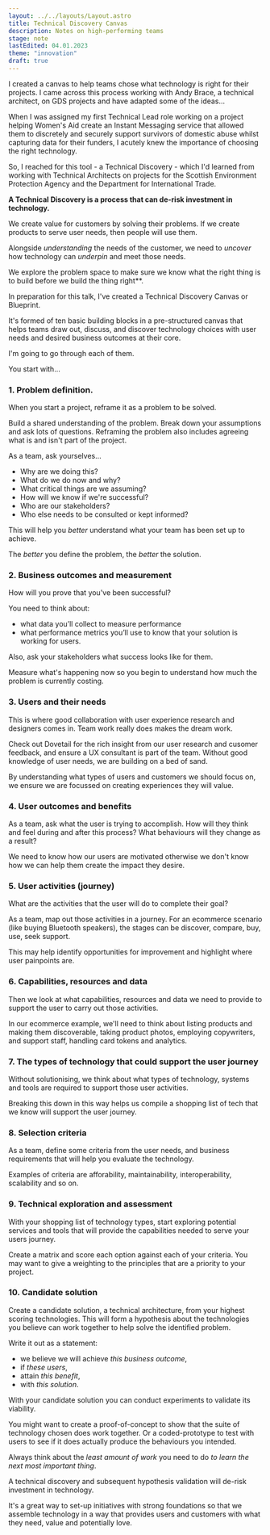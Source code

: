 ```yaml
---
layout: ../../layouts/Layout.astro
title: Technical Discovery Canvas
description: Notes on high-performing teams
stage: note
lastEdited: 04.01.2023
theme: "innovation"
draft: true
---
```


I created a canvas to help teams chose what technology is right for their projects. I came across this process working with Andy Brace, a technical architect, on GDS projects and have adapted some of the ideas...

When I was assigned my first Technical Lead role working on a project helping Women's Aid create an Instant Messaging service that allowed them to discretely and securely support survivors of domestic abuse whilst capturing data for their funders, I acutely knew the importance of choosing the right technology.

So, I reached for this tool - a Technical Discovery - which I'd learned from working with Technical Architects on projects for the Scottish Environment Protection Agency and the Department for International Trade.

**A Technical Discovery is a process that can de-risk investment in technology.**

We create value for customers by solving their problems. If we create products to serve user needs, then people will use them.

Alongside *understanding* the needs of the customer, we need to *uncover* how technology can *underpin* and meet those needs.

We explore the problem space to make sure
we know what the right thing is to build
before we build the thing right**.

In preparation for this talk, I've created a Technical Discovery Canvas or Blueprint.

It's formed of ten basic building blocks in a pre-structured canvas
that helps teams draw out, discuss, and discover technology choices
with user needs and desired business outcomes at their core.

I'm going to go through each of them.

You start with...

### 1. Problem definition.

When you start a project, reframe it as a problem to be solved. 

Build a shared understanding of the problem. Break down your assumptions and ask lots of questions. Reframing the problem also includes agreeing what is and isn't part of the project.

As a team, ask yourselves...
* Why are we doing this?
* What do we do now and why?
* What critical things are we assuming?
* How will we know if we're successful?
* Who are our stakeholders?
* Who else needs to be consulted or kept informed?

This will help you *better* understand what your team has been set up to achieve.

The *better* you define the problem, the *better* the solution.

### 2. Business outcomes and measurement

How will you prove that you've been successful?

You need to think about:
-   what data you’ll collect to measure performance
-   what performance metrics you’ll use to know that your solution is working for users.

Also, ask your stakeholders what success looks like for them.

Measure what's happening now so you begin to understand how much the problem is currently costing.

### 3. Users and their needs

This is where good collaboration with user experience research and designers comes in. Team work really does makes the dream work. 

Check out Dovetail for the rich insight from our user research and cusomer feedback, and ensure a UX consultant is part of the team. Without good knowledge of user needs, we are building on a bed of sand.

By understanding what types of users and customers we should focus on, we ensure we are focussed on creating experiences they will value.

### 4. User outcomes and benefits
As a team, ask what the user is trying to accomplish. How will they think and feel during and after this process? What behaviours will they change as a result?

We need to know how our users are motivated otherwise we don't know how we can help them create the impact they desire.

### 5. User activities (journey)
What are the activities that the user will do to complete their goal?

As a team, map out those activities in a journey. For an ecommerce scenario (like buying Bluetooth speakers), the stages can be discover, compare, buy, use, seek support.

This may help identify opportunities for improvement and highlight where user painpoints are. 

### 6. Capabilities, resources and data
Then we look at what capabilities, resources and data we need to provide to support the user to carry out those activities.

In our ecommerce example, we'll need to think about listing products and making them discoverable, taking product photos, employing copywriters, and support staff, handling card tokens and analytics.

### 7. The types of technology that could support the user journey
Without solutionising, we think about what types of technology, systems and tools are required to support those user activities.

Breaking this down in this way helps us compile a shopping list of tech that we know will support the user journey.

### 8. Selection criteria
As a team, define some criteria from the user needs, and business requirements that will help you evaluate the technology.

Examples of criteria are afforability, maintainability, interoperability, scalability and so on.

### 9. Technical exploration and assessment
With your shopping list of technology types, start exploring potential services and tools that will provide the capabilities needed to serve your users journey.

Create a matrix and score each option against each of your criteria. You may want to give a weighting to the principles that are a priority to your project.

### 10. Candidate solution
Create a candidate solution, a technical architecture, from your highest scoring technologies. This will form a hypothesis about the technologies you believe can work together to help solve the identified problem.

Write it out as a statement:
* we believe we will achieve *this business outcome*,
* if *these users*,
* attain *this benefit*,
* with *this solution*.

With your candidate solution you can conduct experiments to validate its viability.

You might want to create a proof-of-concept to show that the suite of technology chosen does work together.  Or a coded-prototype to test with users to see if it does actually produce the behaviours you intended.

Always think about the *least amount of work* you need to do *to learn the next most important thing*.

A technical discovery and subsequent hypothesis validation will de-risk investment in technology.

It's a great way to set-up initiatives with strong foundations so that we assemble technology in a way that provides users and customers with what they need, value and potentially love.

